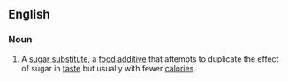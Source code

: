 ==English==

===Noun===
{{en-noun}}
{{wikipedia}}

#A [[sugar substitute]],  a [[food additive]] that attempts to duplicate the effect of sugar in [[taste]] but usually with fewer [[calorie|calories]].